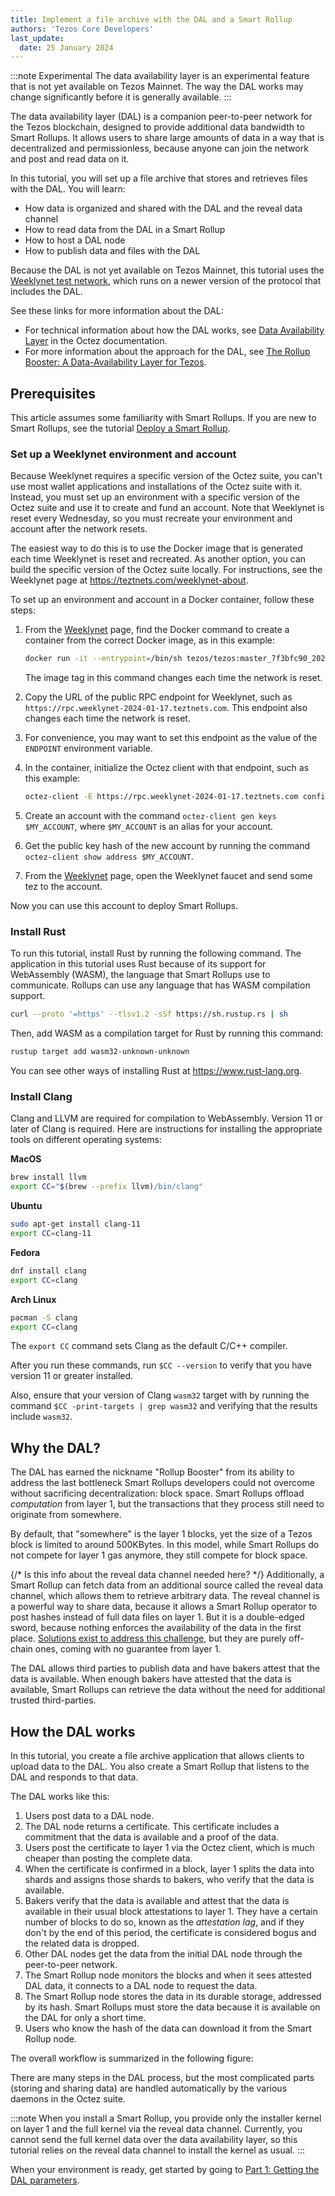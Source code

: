 ```yaml
---
title: Implement a file archive with the DAL and a Smart Rollup
authors: 'Tezos Core Developers'
last_update:
  date: 25 January 2024
---
```



:::note Experimental
The data availability layer is an experimental feature that is not yet available on Tezos Mainnet.
The way the DAL works may change significantly before it is generally available.
:::

The data availability layer (DAL) is a companion peer-to-peer network for the Tezos blockchain, designed to provide additional data bandwidth to Smart Rollups.
It allows users to share large amounts of data in a way that is decentralized and permissionless, because anyone can join the network and post and read data on it.

In this tutorial, you will set up a file archive that stores and retrieves files with the DAL.
You will learn:

- How data is organized and shared with the DAL and the reveal data channel
- How to read data from the DAL in a Smart Rollup
- How to host a DAL node
- How to publish data and files with the DAL

Because the DAL is not yet available on Tezos Mainnet, this tutorial uses the [Weeklynet test network](https://teztnets.com/weeklynet-about), which runs on a newer version of the protocol that includes the DAL.

See these links for more information about the DAL:

- For technical information about how the DAL works, see [Data Availability Layer](https://tezos.gitlab.io/shell/dal.html) in the Octez documentation.
- For more information about the approach for the DAL, see [The Rollup Booster: A Data-Availability Layer for Tezos](https://research-development.nomadic-labs.com/data-availability-layer-tezos.html).

## Prerequisites

This article assumes some familiarity with Smart Rollups.
If you are new to Smart Rollups, see the tutorial [Deploy a Smart Rollup](./smart-rollup).

### Set up a Weeklynet environment and account

Because Weeklynet requires a specific version of the Octez suite, you can't use most wallet applications and installations of the Octez suite with it.
Instead, you must set up an environment with a specific version of the Octez suite and use it to create and fund an account.
Note that Weeklynet is reset every Wednesday, so you must recreate your environment and account after the network resets.

The easiest way to do this is to use the Docker image that is generated each time Weeklynet is reset and recreated.
As another option, you can build the specific version of the Octez suite locally.
For instructions, see the Weeklynet page at https://teztnets.com/weeklynet-about.

To set up an environment and account in a Docker container, follow these steps:

1. From the [Weeklynet](https://teztnets.com/weeklynet-about) page, find the Docker command to create a container from the correct Docker image, as in this example:

   ```bash
   docker run -it --entrypoint=/bin/sh tezos/tezos:master_7f3bfc90_20240116181914
   ```

   The image tag in this command changes each time the network is reset.

1. Copy the URL of the public RPC endpoint for Weeklynet, such as `https://rpc.weeklynet-2024-01-17.teztnets.com`.
This endpoint also changes each time the network is reset.

1. For convenience, you may want to set this endpoint as the value of the `ENDPOINT` environment variable.

1. In the container, initialize the Octez client with that endpoint, such as this example:

   ```bash
   octez-client -E https://rpc.weeklynet-2024-01-17.teztnets.com config init
   ```

1. Create an account with the command `octez-client gen keys $MY_ACCOUNT`, where `$MY_ACCOUNT` is an alias for your account.

1. Get the public key hash of the new account by running the command `octez-client show address $MY_ACCOUNT`.

1. From the [Weeklynet](https://teztnets.com/weeklynet-about) page, open the Weeklynet faucet and send some tez to the account.

Now you can use this account to deploy Smart Rollups.

### Install Rust

To run this tutorial, install Rust by running the following command.
The application in this tutorial uses Rust because of its support for WebAssembly (WASM), the language that Smart Rollups use to communicate.
Rollups can use any language that has WASM compilation support.

```bash
curl --proto '=https' --tlsv1.2 -sSf https://sh.rustup.rs | sh
```

Then, add WASM as a compilation target for Rust by running this command:

```bash
rustup target add wasm32-unknown-unknown
```

You can see other ways of installing Rust at https://www.rust-lang.org.

### Install Clang

Clang and LLVM are required for compilation to WebAssembly.
Version 11 or later of Clang is required.
Here are instructions for installing the appropriate tools on different operating systems:

**MacOS**

```bash
brew install llvm
export CC="$(brew --prefix llvm)/bin/clang"
```

**Ubuntu**

```bash
sudo apt-get install clang-11
export CC=clang-11
```

**Fedora**

```bash
dnf install clang
export CC=clang
```

**Arch Linux**

```bash
pacman -S clang
export CC=clang
```

The `export CC` command sets Clang as the default C/C++ compiler.

After you run these commands, run `$CC --version` to verify that you have version 11 or greater installed.

Also, ensure that your version of Clang `wasm32` target with by running the command `$CC -print-targets | grep wasm32` and verifying that the results include `wasm32`.

## Why the DAL?

The DAL has earned the nickname "Rollup Booster" from its ability to address
the last bottleneck Smart Rollups developers could not overcome without
sacrificing decentralization: block space. Smart Rollups offload
*computation* from layer 1, but the transactions that they process still need to
originate from somewhere.

By default, that "somewhere" is the layer 1 blocks, yet the size of a Tezos
block is limited to around 500KBytes. In this model, while Smart Rollups do not
compete for layer 1 gas anymore, they still compete for block space.

{/* Is this info about the reveal data channel needed here? */}
Additionally, a Smart Rollup can fetch data from an additional source called the
reveal data channel, which allows them to retrieve arbitrary data.
The reveal channel is a powerful way to share data, because it allows a Smart Rollup
operator to post hashes instead of full data files on layer 1. But it is a
double-edged sword, because nothing enforces the availability of the data in the
first place. [Solutions exist to address this
challenge](https://research-development.nomadic-labs.com/introducing-data-availability-committees.html),
but they are purely off-chain ones, coming with no guarantee from layer 1.

The DAL allows third parties to publish data and have bakers attest that the data is available.
When enough bakers have attested that the data is available, Smart Rollups can retrieve the data without the need for additional trusted third-parties.

## How the DAL works

In this tutorial, you create a file archive application that allows clients to upload data to the DAL.
You also create a Smart Rollup that listens to the DAL and responds to that data.

The DAL works like this:

1. Users post data to a DAL node.
1. The DAL node returns a certificate.
This certificate includes a commitment that the data is available and a proof of the data.
1. Users post the certificate to layer 1 via the Octez client, which is much cheaper than posting the complete data.
1. When the certificate is confirmed in a block, layer 1 splits the data into shards and assigns those shards to bakers, who verify that the data is available.
1. Bakers verify that the data is available and attest that the data is available in their usual block attestations to layer 1.
They have a certain number of blocks to do so, known as the _attestation lag_, and if they don't by the end of this period, the certificate is considered bogus and the related data is dropped.
1. Other DAL nodes get the data from the initial DAL node through the peer-to-peer network.
1. The Smart Rollup node monitors the blocks and when it sees attested DAL data, it connects to a DAL node to request the data.
1. The Smart Rollup node stores the data in its durable storage, addressed by its hash.
Smart Rollups must store the data because it is available on the DAL for only a short time.
1. Users who know the hash of the data can download it from the Smart Rollup node.

The overall workflow is summarized in the following figure:

<LucidDiagram width="640px" height="480px" src="https://lucid.app/documents/embedded/cc422278-7319-4a2f-858a-a7b72e1ea3a6" id="ljs6hoejIr1H" />

There are many steps in the DAL process, but the most complicated parts (storing and sharing data) are handled automatically by the various daemons in the Octez suite.

:::note
When you install a Smart Rollup, you provide only the installer kernel on layer 1 and the full kernel via the reveal data channel.
Currently, you cannot send the full kernel data over the data availability layer, so this tutorial relies on the reveal data channel to install the kernel as usual.
:::

When your environment is ready, get started by going to [Part 1: Getting the DAL parameters](./build-files-archive-with-dal/get-dal-params).
